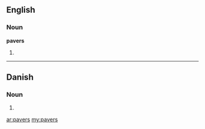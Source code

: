 ==English==

===Noun===
'''pavers'''

# {{plural of|[[paver]]}}

----

==Danish==

===Noun===
{{infl|da|noun form|g=c}}

# {{form of|genitive plural indefinite|pave|lang=Danish}}

[[ar:pavers]]
[[my:pavers]]